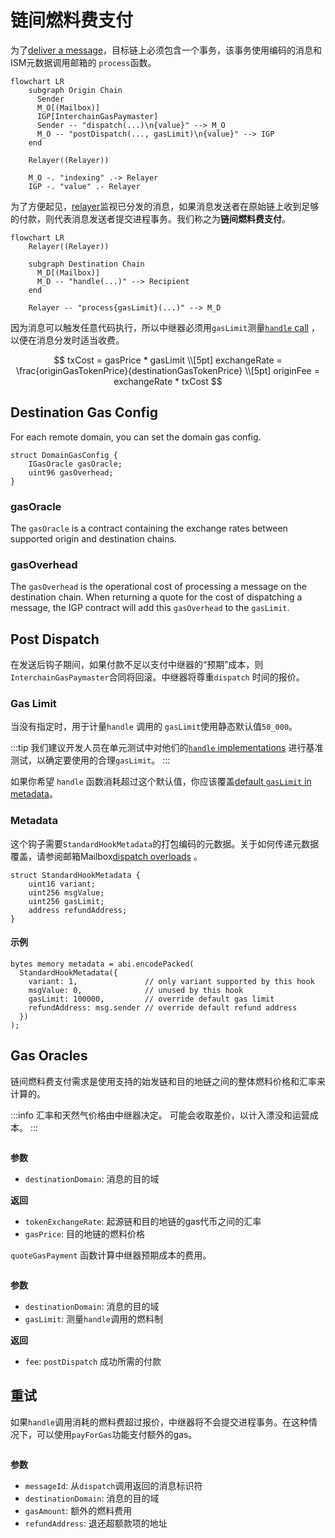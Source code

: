 
# 链间燃料费支付

为了[deliver a message](../messaging/receive.mdx)，目标链上必须包含一个事务，该事务使用编码的消息和ISM元数据调用邮箱的 `process`函数。

```mermaid
flowchart LR
    subgraph Origin Chain
      Sender
      M_O[(Mailbox)]
      IGP[InterchainGasPaymaster]
      Sender -- "dispatch(...)\n{value}" --> M_O
      M_O -- "postDispatch(..., gasLimit)\n{value}" --> IGP
    end

    Relayer((Relayer))

    M_O -. "indexing" .-> Relayer
    IGP -. "value" .- Relayer
```

为了方便起见，[relayer](../../operate/relayer/run-relayer.mdx)监视已分发的消息，如果消息发送者在原始链上收到足够的付款，则代表消息发送者提交进程事务。我们称之为**链间燃料费支付**。

```mermaid
flowchart LR
    Relayer((Relayer))

    subgraph Destination Chain
      M_D[(Mailbox)]
      M_D -- "handle(...)" --> Recipient
    end

    Relayer -- "process{gasLimit}(...)" --> M_D
```

因为消息可以触发任意代码执行，所以中继器必须用`gasLimit`测量[`handle` call](../messaging/receive.mdx#handle) ，以便在消息分发时适当收费。

$$
txCost = gasPrice * gasLimit
\\[5pt]
exchangeRate = \frac{originGasTokenPrice}{destinationGasTokenPrice}
\\[5pt]
originFee = exchangeRate * txCost
$$

## Destination Gas Config

For each remote domain, you can set the domain gas config.

```solidity
struct DomainGasConfig {
    IGasOracle gasOracle;
    uint96 gasOverhead;
}
```

### gasOracle

The `gasOracle` is a contract containing the exchange rates between supported origin and destination chains.

### gasOverhead

The `gasOverhead` is the operational cost of processing a message on the destination chain. When returning a quote for the cost of dispatching a message, the IGP contract will add this `gasOverhead` to the `gasLimit`.

## Post Dispatch

在发送后钩子期间，如果付款不足以支付中继器的“预期”成本，则 `InterchainGasPaymaster`合同将回滚。中继器将尊重`dispatch` 时间的报价。

### Gas Limit

当没有指定时，用于计量`handle` 调用的 `gasLimit`使用静态默认值`50_000`。

:::tip
我们建议开发人员在单元测试中对他们的[`handle` implementations](../messaging/receive.mdx#handle) 进行基准测试，以确定要使用的合理`gasLimit`。
:::

如果你希望 `handle` 函数消耗超过这个默认值，你应该覆盖[default `gasLimit` in metadata](#metadata)。

### Metadata

这个钩子需要`StandardHookMetadata`的打包编码的元数据。关于如何传递元数据覆盖，请参阅邮箱Mailbox[dispatch overloads](../messaging/send.mdx#overriding-default-hook-metadata) 。

<Tabs groupId="lang">
<TabItem value="sol" label="Solidity">

```solidity
struct StandardHookMetadata {
    uint16 variant;
    uint256 msgValue;
    uint256 gasLimit;
    address refundAddress;
}
```

#### 示例

```solidity
bytes memory metadata = abi.encodePacked(
  StandardHookMetadata({
    variant: 1,               // only variant supported by this hook
    msgValue: 0,              // unused by this hook
    gasLimit: 100000,         // override default gas limit
    refundAddress: msg.sender // override default refund address
  })
);
```

</TabItem>
</Tabs>

## Gas Oracles

链间燃料费支付需求是使用支持的始发链和目的地链之间的整体燃料价格和汇率来计算的。

:::info
汇率和天然气价格由中继器决定。 可能会收取差价，以计入漂没和运营成本。
:::

<Tabs groupId="lang">
<TabItem value="sol" label="Solidity">

```solidity file=<rootDir>/node_modules/@hyperlane-xyz/core/contracts/hooks/igp/InterchainGasPaymaster.sol#L220-L240
```

**参数**

- `destinationDomain`: 消息的目的域

**返回**
- `tokenExchangeRate`: 起源链和目的地链的gas代币之间的汇率
- `gasPrice`: 目的地链的燃料价格

</TabItem>
</Tabs>

`quoteGasPayment` 函数计算中继器预期成本的费用。

<Tabs groupId="lang">
<TabItem value="sol" label="Solidity">

```solidity file=<rootDir>/node_modules/@hyperlane-xyz/core/contracts/hooks/igp/InterchainGasPaymaster.sol#L194-L211
```

**参数**
- `destinationDomain`: 消息的目的域
- `gasLimit`: 测量`handle`调用的燃料制

**返回**
- `fee`: `postDispatch` 成功所需的付款

</TabItem>
</Tabs>

## 重试

如果`handle`调用消耗的燃料费超过报价，中继器将不会提交进程事务。在这种情况下，可以使用`payForGas`功能支付额外的gas。

<Tabs groupId="lang">
<TabItem value="sol" label="Solidity">

```solidity file=<rootDir>/node_modules/@hyperlane-xyz/core/contracts/interfaces/IInterchainGasPaymaster.sol#L24-L29
```

**参数**
- `messageId`: 从`dispatch`调用返回的消息标识符
- `destinationDomain`: 消息的目的域
- `gasAmount`: 额外的燃料费用
- `refundAddress`: 退还超额款项的地址

</TabItem>
</Tabs>
